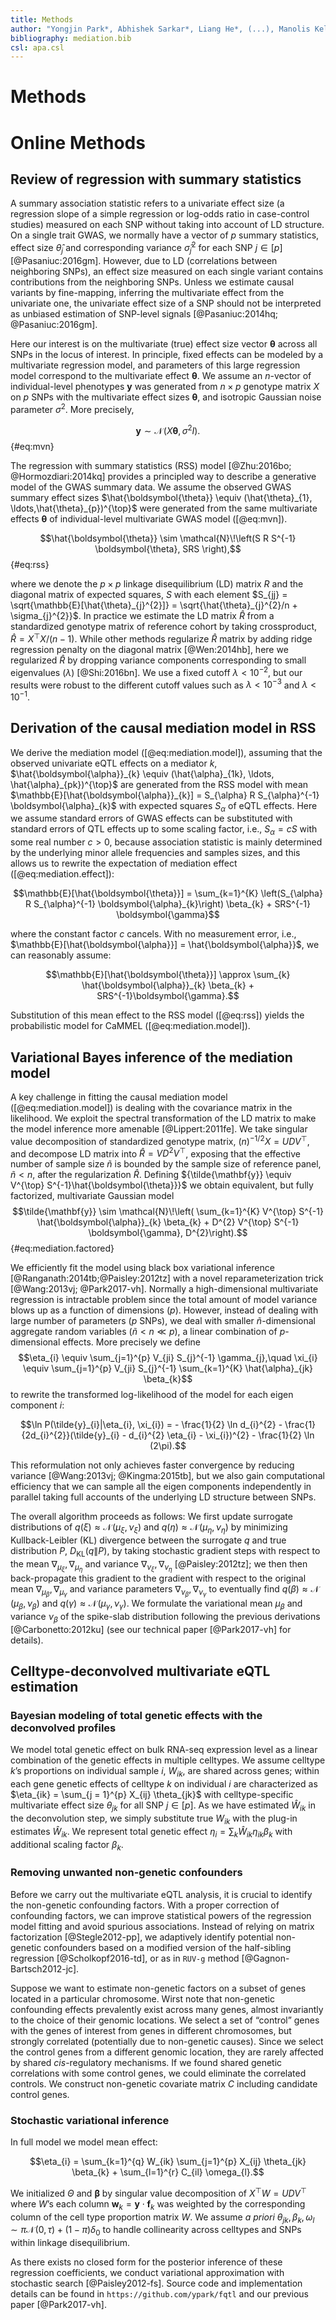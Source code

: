 ```yaml
---
title: Methods
author: "Yongjin Park*, Abhishek Sarkar*, Liang He*, (...), Manolis Kellis*"
bibliography: mediation.bib
csl: apa.csl
---
```



# Methods


# Online Methods

## Review of regression with summary statistics {-}



A summary association statistic refers to a univariate effect size (a regression slope of a simple regression or log-odds ratio in case-control studies) measured on each SNP without taking into account of LD structure.  On a single trait GWAS, we normally have a vector of $p$ summary statistics, effect size $\hat{\theta}_{j}$ and corresponding variance $\hat{\sigma}^{2}_{j}$ for each SNP $j\in[p]$ [@Pasaniuc:2016gm].  However, due to LD (correlations between neighboring SNPs), an effect size measured on each single variant contains contributions from the neighboring SNPs.  Unless we estimate causal variants by fine-mapping, inferring the multivariate effect from the univariate one, the univariate effect size of a SNP should not be interpreted as unbiased estimation of SNP-level signals [@Pasaniuc:2014hq; @Pasaniuc:2016gm].



Here our interest is on the multivariate (true) effect size vector
$\boldsymbol{\theta}$ across all SNPs in the locus of interest.  In
principle, fixed effects can be modeled by a multivariate regression
model, and parameters of this large regression model correspond to the
multivariate effect $\boldsymbol{\theta}$.  We assume an $n$-vector of
individual-level phenotypes $\mathbf{y}$ was generated from
$n\times{p}$ genotype matrix $X$ on $p$ SNPs with the multivariate
effect sizes $\boldsymbol{\theta}$, and isotropic Gaussian noise
parameter $\sigma^{2}$.  More precisely,

$$\mathbf{y} \sim \mathcal{N}\!\left(X \boldsymbol{\theta}, \sigma^{2}I\right).$$ {#eq:mvn}

The regression with summary statistics (RSS) model [@Zhu:2016bo;
@Hormozdiari:2014kq] provides a principled way to describe a
generative model of the GWAS summary data.  We assume the observed
GWAS summary effect sizes $\hat{\boldsymbol{\theta}} \equiv
(\hat{\theta}_{1}, \ldots,\hat{\theta}_{p})^{\top}$ were generated
from the same multivariate effects $\boldsymbol{\theta}$ of
individual-level multivariate GWAS model ([@eq:mvn]).

$$\hat{\boldsymbol{\theta}} \sim \mathcal{N}\!\left(S R S^{-1} \boldsymbol{\theta}, SRS \right),$$ {#eq:rss}

where we denote the ${p{\times}p}$ linkage disequilibrium (LD) matrix
$R$ and the diagonal matrix of expected squares, $S$ with each element
$S_{jj} = \sqrt{\mathbb{E}[\hat{\theta}_{j}^{2}]} =
\sqrt{\hat{\theta}_{j}^{2}/n + \sigma_{j}^{2}}$.  In practice we
estimate the LD matrix $\hat{R}$ from a standardized genotype matrix
of reference cohort by taking crossproduct, $\hat{R}=X^{\top}X/(n-1)$.
While other methods regularize $\hat{R}$ matrix by adding ridge
regression penalty on the diagonal matrix [@Wen:2014hb], here we
regularized $\hat{R}$ by dropping variance components corresponding to
small eigenvalues ($\lambda$) [@Shi:2016bn].  We use a fixed cutoff
$\lambda < 10^{-2}$, but our results were robust to the different
cutoff values such as $\lambda < 10^{-3}$ and $\lambda < 10^{-1}$.

## Derivation of the causal mediation model in RSS{-}

We derive the mediation model ([@eq:mediation.model]), assuming that
the observed univariate eQTL effects on a mediator $k$,
$\hat{\boldsymbol{\alpha}}_{k} \equiv (\hat{\alpha}_{1k}, \ldots,
\hat{\alpha}_{pk})^{\top}$ are generated from the RSS model with mean
$\mathbb{E}[\hat{\boldsymbol{\alpha}}_{k}] = S_{\alpha} R
S_{\alpha}^{-1} \boldsymbol{\alpha}_{k}$ with expected squares
$S_{\alpha}$ of eQTL effects.  Here we assume standard errors of GWAS
effects can be substituted with standard errors of QTL effects up to
some scaling factor, i.e., $S_{\alpha} = cS$ with some real number $c
> 0$, because association statistic is mainly determined by the
underlying minor allele frequencies and samples sizes, and this allows
us to rewrite the expectation of mediation effect
([@eq:mediation.effect]):

<!-- = SRS^{-1}\left(\sum_{k=1}^{K} \boldsymbol{\alpha}_{k} \beta_{k} + \boldsymbol{\gamma}\right) -->

$$\mathbb{E}[\hat{\boldsymbol{\theta}}] = \sum_{k=1}^{K} \left(S_{\alpha} R S_{\alpha}^{-1} \boldsymbol{\alpha}_{k}\right) \beta_{k} + SRS^{-1} \boldsymbol{\gamma}$$

where the constant factor $c$ cancels.  With no measurement error,
i.e., $\mathbb{E}[\hat{\boldsymbol{\alpha}}] =
\hat{\boldsymbol{\alpha}}$, we can reasonably assume:

$$\mathbb{E}[\hat{\boldsymbol{\theta}}] \approx \sum_{k} \hat{\boldsymbol{\alpha}}_{k} \beta_{k} + SRS^{-1}\boldsymbol{\gamma}.$$

Substitution of this mean effect to the RSS model ([@eq:rss]) yields
the probabilistic model for CaMMEL ([@eq:mediation.model]).


## Variational Bayes inference of the mediation model {-}

A key challenge in fitting the causal mediation model
([@eq:mediation.model]) is dealing with the covariance matrix in the
likelihood. We exploit the spectral transformation of the LD matrix to
make the model inference more amenable [@Lippert:2011fe].  We take
singular value decomposition of standardized genotype matrix,
$(n)^{-1/2}X = U D V^{\top}$, and decompose LD matrix into $\hat{R} =
V D^{2} V^{\top}$, exposing that the effective number of sample size
$\tilde{n}$ is bounded by the sample size of reference panel,
$\tilde{n} < n$, after the regularization $\hat{R}$.  Defining
${\tilde{\mathbf{y}} \equiv V^{\top} S^{-1}\hat{\boldsymbol{\theta}}}$
we obtain equivalent, but fully factorized, multivariate Gaussian
model $$\tilde{\mathbf{y}} \sim \mathcal{N}\!\left( \sum_{k=1}^{K}
V^{\top} S^{-1} \hat{\boldsymbol{\alpha}}_{k} \beta_{k} + D^{2}
V^{\top} S^{-1} \boldsymbol{\gamma}, D^{2}\right).$$
{#eq:mediation.factored}

We efficiently fit the model using black box variational inference
[@Ranganath:2014tb;@Paisley:2012tz] with a novel reparameterization
trick [@Wang:2013vj; @Park2017-vh].  Normally a high-dimensional
multivariate regression is intractable problem since the total amount
of model variance blows up as a function of dimensions ($p$).
However, instead of dealing with large number of parameters ($p$
SNPs), we deal with smaller $\tilde{n}$-dimensional aggregate random
variables ($\tilde{n} < n \ll p$), a linear combination of
$p$-dimensional effects.  More precisely we define $$\eta_{i} \equiv
\sum_{j=1}^{p} V_{ji} S_{j}^{-1} \gamma_{j},\quad \xi_{i} \equiv
\sum_{j=1}^{p} V_{ji} S_{j}^{-1} \sum_{k=1}^{K} \hat{\alpha}_{jk}
\beta_{k}$$ to rewrite the transformed log-likelihood of the model for
each eigen component $i$: 

$$\ln P(\tilde{y}_{i}|\eta_{i}, \xi_{i})
= - \frac{1}{2} \ln d_{i}^{2}
- \frac{1}{2d_{i}^{2}}(\tilde{y}_{i} - d_{i}^{2} \eta_{i} - \xi_{i})^{2} - \frac{1}{2} \ln (2\pi).$$

This reformulation not only achieves faster convergence by reducing
variance [@Wang:2013vj; @Kingma:2015tb], but we also gain
computational efficiency that we can sample all the eigen components
independently in parallel taking full accounts of the underlying LD
structure between SNPs.

The overall algorithm proceeds as follows: We first update surrogate
distributions of $q(\xi)\approx\mathcal{N}\!\left(\mu_{\xi},
\nu_{\xi}\right)$ and
$q(\eta)\approx\mathcal{N}\!\left(\mu_{\eta},\nu_{\eta}\right)$ by
minimizing Kullback-Leibler (KL) divergence between the surrogate $q$
and true distribution $P$, $D_{\mathsf{KL}}(q\|P)$, by taking
stochastic gradient steps with respect to the mean
$\nabla_{\mu_{\xi}}, \nabla_{\mu_{\eta}}$ and variance
$\nabla_{\nu_{\xi}},\nabla_{\nu_{\eta}}$ [@Paisley:2012tz]; we then
then back-propagate this gradient to the gradient with respect to the
original mean $\nabla_{\mu_{\beta}},\nabla_{\mu_{\gamma}}$ and
variance parameters $\nabla_{\nu_{\beta}},\nabla_{\nu_{\gamma}}$ to
eventually find $q(\beta)\approx\mathcal{N}\!\left(\mu_{\beta},
\nu_{\beta}\right)$ and $q(\gamma) \approx
\mathcal{N}\!\left(\mu_{\gamma}, \nu_{\gamma}\right)$.  We formulate
the variational mean $\mu_{\beta}$ and variance $\nu_{\beta}$ of the
spike-slab distribution following the previous derivations
[@Carbonetto:2012ku] (see our technical paper [@Park2017-vh] for
details).



## Celltype-deconvolved multivariate eQTL estimation

### Bayesian modeling of total genetic effects with the deconvolved profiles

We model total genetic effect on bulk RNA-seq expression level as a
linear combination of the genetic effects in multiple celltypes.  We
assume celltype $k$'s proportions on individual sample $i$, $W_{ik}$,
are shared across genes; within each gene genetic effects of celltype
$k$ on individual $i$ are characterized as $\eta_{ik} = \sum_{j =
1}^{p} X_{ij} \theta_{jk}$ with celltype-specific multivariate effect
size $\theta_{jk}$ for all SNP $j \in [p]$.  As we have estimated
$\hat{W}_{ik}$ in the deconvolution step, we simply substitute true
$W_{ik}$ with the plug-in estimates $\hat{W}_{ik}$.  We represent
total genetic effect $\eta_{i} = \sum_{k} \hat{W}_{ik} \eta_{ik}
\beta_{k}$ with additional scaling factor $\beta_{k}$.

### Removing unwanted non-genetic confounders

Before we carry out the multivariate eQTL analysis, it is crucial to
identify the non-genetic confounding factors.  With a proper
correction of confounding factors, we can improve statistical powers
of the regression model fitting and avoid spurious associations.
Instead of relying on matrix factorization [@Stegle2012-pp], we
adaptively identify potential non-genetic confounders based on a
modified version of the half-sibling regression [@Scholkopf2016-td],
or as in `RUV-g` method [@Gagnon-Bartsch2012-jc].

Suppose we want to estimate non-genetic factors on a subset of genes
located in a particular chromosome.  Wirst note that non-genetic
confounding effects prevalently exist across many genes, almost
invariantly to the choice of their genomic locations.  We select a set
of "control" genes with the genes of interest from genes in different
chromosomes, but strongly correlated (potentially due to non-genetic
causes).  Since we select the control genes from a different genomic
location, they are rarely affected by shared _cis_-regulatory
mechanisms.  If we found shared genetic correlations with some control
genes, we could eliminate the correlated controls.  We construct
non-genetic covariate matrix $C$ including candidate control genes.

### Stochastic variational inference

In full model we model mean effect:

$$\eta_{i} = \sum_{k=1}^{q} W_{ik} \sum_{j=1}^{p} X_{ij} \theta_{jk} \beta_{k} + \sum_{l=1}^{r} C_{il} \omega_{l}.$$

We initialized $\Theta$ and $\boldsymbol{\beta}$ by singular value
decomposition of $X^{\top} W = U D V^{\top}$ where $W$'s each column
$\mathbf{w}_{k} = \mathbf{y} \cdot \mathbf{f}_{k}$ was weighted by the
corresponding column of the cell type proportion matrix $W$.  We
assume _a priori_ $\theta_{jk}, \beta_{k}, \omega_{l} \sim \pi
\mathcal{N}\!\left(0, \tau\right) + (1-\pi) \delta_{0}$ to handle
collinearity across celltypes and SNPs within linkage disequilibrium.

As there exists no closed form for the posterior inference of these
regression coefficients, we conduct variational approximation with
stochastic search [@Paisley2012-fs].  Source code and implementation
details can be found in `https://github.com/ypark/fqtl` and our
previous paper [@Park2017-vh].
